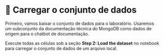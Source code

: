 # 👐 Carregar o conjunto de dados

Primeiro, vamos baixar o conjunto de dados para o laboratório. Usaremos um subconjunto da documentação técnica do MongoDB como dados de origem para o chatbot de documentação.

Execute todas as células sob a seção **Step 2: Load the dataset** no notebook para carregar o conjunto de dados de um arquivo local.